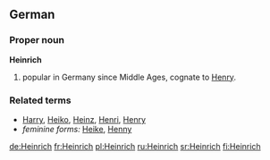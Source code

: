 ==German==

===Proper noun===
'''Heinrich'''

# {{given name|male|lang=de}} popular in Germany since Middle Ages, cognate to [[Henry]].

===Related terms===
* [[Harry#German|Harry]], [[Heiko]], [[Heinz]], [[Henri]], [[Henry#German|Henry]]
* ''feminine forms:'' [[Heike]], [[Henny]]

[[de:Heinrich]]
[[fr:Heinrich]]
[[pl:Heinrich]]
[[ru:Heinrich]]
[[sr:Heinrich]]
[[fi:Heinrich]]